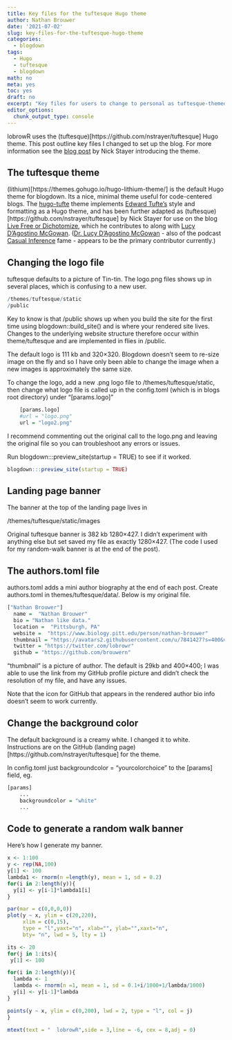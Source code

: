 ```yaml
---
title: Key files for the tuftesque Hugo theme
author: Nathan Brouwer
date: '2021-07-02'
slug: key-files-for-the-tuftesque-hugo-theme
categories:
  - blogdown
tags:
  - Hugo
  - tuftesque
  - blogdown
math: no
meta: yes
toc: yes
draft: no
excerpt: "Key files for users to change to personal as tuftesque-themed blogdown site"
editor_options: 
  chunk_output_type: console
---
```



<!--more-->

lobrowR uses the (tuftesque)[https://github.com/nstrayer/tuftesque] Hugo theme.  This post outline key files I changed to set up the blog.  For more information see the [blog post](https://livefreeordichotomize.com/2017/07/13/introducing-the-tuftesque-blogdown-theme/) by Nick Stayer introducing the theme.

## The tuftesque theme

(lithium)[https://themes.gohugo.io/hugo-lithium-theme/] is the default Hugo theme for blogdown.  Its a nice, minimal theme useful for code-centered blogs.  The [hugo-tufte](https://github.com/shawnohare/hugo-tufte) theme implements [Edward Tufte's](https://en.wikipedia.org/wiki/Edward_Tufte) style and formatting as a Hugo theme, and has been further adapted as (tuftesque)[https://github.com/nstrayer/tuftesque] by Nick Stayer for use on the blog [Live Free or Dichotomize](https://livefreeordichotomize.com/), which he contributes to along with [Lucy D'Agostino McGowan](https://github.com/LucyMcGowan).  ([Dr. Lucy D'Agostino McGowan](https://www.lucymcgowan.com/) - also of the podcast [Casual Inference](https://casualinfer.libsyn.com/) fame - appears to be the primary contributor currently.)





## Changing the logo file

tuftesque defaults to a picture of Tin-tin.  The logo.png files shows up in several places, which is confusing to a new user.  

```r
/themes/tuftesque/static
/public
```

Key to know is that /public shows up when you build the site for the first time using blogdown::build_site() and is where your rendered site lives. Changes to the underlying website structure therefore occur within theme/tuftesque and are implemented in flies in /public.

The default logo is 111 kb and 320×320.  Blogdown doesn't seem to re-size image on the fly and so I have only been able to change the image when a new images is approximately the same size.

To change the logo, add a new .png logo file to /themes/tuftesque/static,  then change what logo file is called up in the config.toml (which is in blogs root directory) under "[params.logo]"

```r
    [params.logo]
    #url = "logo.png"
    url = "logo2.png"
```

I recommend commenting out the original call to the logo.png and leaving the original file so you can troubleshoot any errors or issues.

Run blogdown:::preview_site(startup = TRUE) to see if it worked.
```r
blogdown:::preview_site(startup = TRUE)
```

## Landing page banner

The banner at the top of the landing page lives in

/themes/tuftesque/static/images

Original tuftesque banner is 382 kb 1280×427.  I didn't experiment with anything else but set saved my file as exactly 1280×427.  (The code I used for my random-walk banner is at the end of the post).


## The authors.toml file

authors.toml adds a mini author biography at the end of each post.
Create authors.toml in themes/tuftesque/data/.  Below is my original file.

```r
["Nathan Brouwer"]
  name =  "Nathan Brouwer"
  bio = "Nathan like data."
  location =  "Pittsburgh, PA"
  website =  "https://www.biology.pitt.edu/person/nathan-brouwer"
  thumbnail = "https://avatars2.githubusercontent.com/u/7841427?s=400&v=4"
  twitter = "https://twitter.com/lobrowr"
  github = "https://github.com/brouwern"
```

"thumbnail" is a picture of author.  The default is 29kb and 400×400;  I was able to use the link from my GitHub profile picture and didn't check the resolution of my file, and have any issues.

Note that the icon for GitHub that appears in the rendered author bio info doesn't seem to work currently.



## Change the background color

The default background is a creamy white.  I changed it to white.  Instructions are on the GitHub (landing page)[https://github.com/nstrayer/tuftesque] for the theme.  

In config.toml just 
backgroundcolor = "yourcolorchoice"
to the [params] field, eg.

```r
[params]
    ...
    backgroundcolor = "white"
    ...
```


## Code to generate a random walk banner

Here's how I generate my banner.

```r
x <- 1:100
y <- rep(NA,100)
y[1] <- 100
lambda1 <- rnorm(n =length(y), mean = 1, sd = 0.2)
for(i in 2:length(y)){
  y[i] <- y[i-1]*lambda1[i]
}

par(mar = c(0,0,0,0))
plot(y ~ x, ylim = c(20,220),
     xlim = c(0,15),
     type = "l",yaxt="n", xlab="", ylab="",xaxt="n", 
     bty= "n", lwd = 5, lty = 1)

its <- 20
for(j in 1:its){
 y[1] <- 100

for(i in 2:length(y)){
  lambda <- 1
  lambda <- rnorm(n =1, mean = 1, sd = 0.1+i/1000+1/lambda/1000)
  y[i] <- y[i-1]*lambda
}

points(y ~ x, ylim = c(0,200), lwd = 2, type = "l", col = j) 
}

mtext(text = "  lobrowR",side = 3,line = -6, cex = 8,adj = 0)

```





